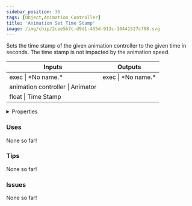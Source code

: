 ```yaml
---
sidebar_position: 36
tags: [Object,Animation Controller]
title: 'Animation Set Time Stamp'
image: /img/chip/2cee5b7c-d9d1-455d-913c-10441527c798.svg
---
```


Sets the time stamp of the given animation controller to the given time in seconds. The time stamp is not impacted by the animation speed.



<IChip uuid="2cee5b7c-d9d1-455d-913c-10441527c798"/>

<table><thead><tr><th>Inputs</th><th>Outputs</th></tr></thead><tbody><tr><td>exec | *No name.*</td><td>exec | *No name.*</td></tr><tr><td>animation controller | Animator</td><td /></tr><tr><td>float | Time Stamp</td><td /></tr></tbody></table>

<details>
  <summary>Properties</summary>
  <div>
    <div>
    <table>
      <tbody>
        <tr>
          <td>Is beta required?</td>
          <td>No</td>
        </tr>
        <tr>
          <td>Is chip a trolling risk?</td>
          <td>No</td>
        </tr>
        <tr>
          <td>Is chip a role assignment risk?</td>
          <td>No</td>
        </tr>
        <tr>
          <td>Chip UUID</td>
          <td>2cee5b7c-d9d1-455d-913c-10441527c798</td>
        </tr>
        <tr>
          <td>Room availability</td>
          <td>Available everywhere</td>
        </tr>
      </tbody>
    </table>
    </div>
  </div>
</details>

### Uses

None so far!

### Tips

None so far!

### Issues

None so far!